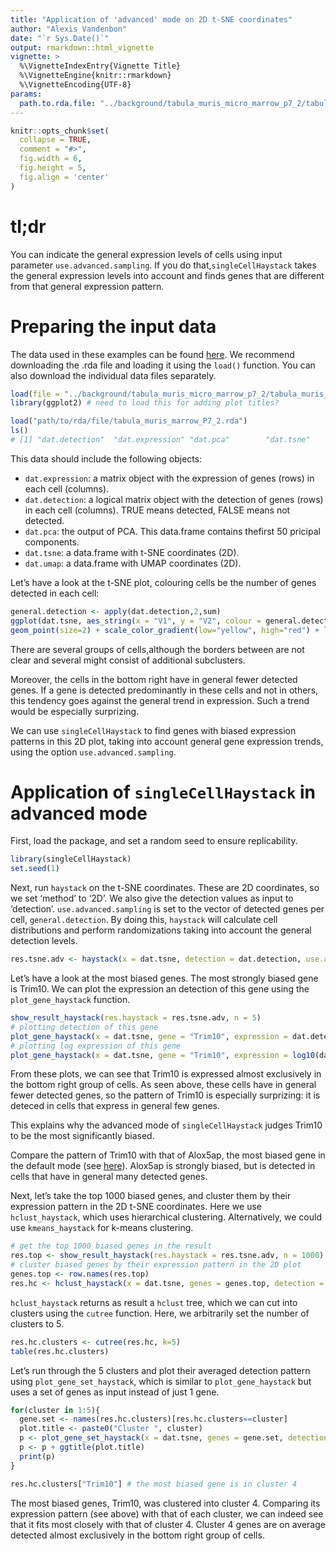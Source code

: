 ```yaml
---
title: "Application of 'advanced' mode on 2D t-SNE coordinates"
author: "Alexis Vandenbon"
date: "`r Sys.Date()`"
output: rmarkdown::html_vignette
vignette: >
  %\VignetteIndexEntry{Vignette Title}
  %\VignetteEngine{knitr::rmarkdown}
  %\VignetteEncoding{UTF-8}
params:
  path.to.rda.file: "../background/tabula_muris_micro_marrow_p7_2/tabula_muris_marrow_P7_2.rda"
---
```


```r
knitr::opts_chunk$set(
  collapse = TRUE,
  comment = "#>",
  fig.width = 6,
  fig.height = 5,
  fig.align = 'center'
)
```

# tl;dr
You can indicate the general expression levels of cells using input parameter `use.advanced.sampling`. If you do that,`singleCellHaystack` takes the general expression levels into account and finds genes that are different from that general expression pattern.

# Preparing the input data
The data used in these examples can be found [here](https://genomics.virus.kyoto-u.ac.jp/alexisvdb/singleCellHaystack/). We recommend downloading the .rda file and loading it using the `load()` function. You can also download the individual data files separately.

```r
load(file = "../background/tabula_muris_micro_marrow_p7_2/tabula_muris_marrow_P7_2.rda")
library(ggplot2) # need to load this for adding plot titles?
```

``` r
load("path/to/rda/file/tabula_muris_marrow_P7_2.rda")
ls()
# [1] "dat.detection"  "dat.expression" "dat.pca"        "dat.tsne"       "dat.umap" 
```
This data should include the following objects:

- `dat.expression`: a matrix object with the expression of genes (rows) in each cell (columns).
- `dat.detection`:  a logical matrix object with the detection of genes (rows) in each cell (columns). TRUE means detected, FALSE means not detected.
- `dat.pca`:        the output of PCA. This data.frame contains thefirst 50 pricipal components.
- `dat.tsne`:       a data.frame with t-SNE coordinates (2D).
- `dat.umap`:       a data.frame with UMAP coordinates (2D).

Let's have a look at the t-SNE plot, colouring cells be the number of genes detected in each cell:
```r
general.detection <- apply(dat.detection,2,sum)
ggplot(dat.tsne, aes_string(x = "V1", y = "V2", colour = general.detection)) + labs(x = "t-SNE1", y = "t-SNE2") + 
geom_point(size=2) + scale_color_gradient(low="yellow", high="red") + labs(color = "Det. genes")

```
There are several groups of cells,although the borders between are not clear and several might consist of additional subclusters.

Moreover, the cells in the bottom right have in general fewer detected genes. If a gene is detected predominantly in these cells and not in others, this tendency goes against the general trend in expression. Such a trend would be especially surprizing.

We can use `singleCellHaystack` to find genes with biased expression patterns in this 2D plot, taking into account general gene expression trends, using the option `use.advanced.sampling`.

# Application of `singleCellHaystack` in advanced mode

First, load the package, and set a random seed to ensure replicability.
```r
library(singleCellHaystack)
set.seed(1)

```
Next, run `haystack` on the t-SNE coordinates. These are 2D coordinates, so we set 'method' to '2D'. We also give the detection values as input to 'detection'. `use.advanced.sampling` is set to the vector of detected genes per cell, `general.detection`. By doing this, `haystack` will calculate cell distributions and perform randomizations taking into account the general detection levels.


```r
res.tsne.adv <- haystack(x = dat.tsne, detection = dat.detection, use.advanced.sampling = general.detection, method = "2D")
```

Let's have a look at the most biased genes. The most strongly biased gene is Trim10. We can plot the expression an detection of this gene using the `plot_gene_haystack` function.
```r
show_result_haystack(res.haystack = res.tsne.adv, n = 5)
# plotting detection of this gene
plot_gene_haystack(x = dat.tsne, gene = "Trim10", expression = dat.detection)
# plotting log expression of this gene
plot_gene_haystack(x = dat.tsne, gene = "Trim10", expression = log10(dat.expression)) 
```
From these plots, we can see that Trim10 is expressed almost exclusively in the bottom right group of cells. As seen above, these cells have in general fewer detected genes, so the pattern of Trim10 is especially surprizing: it is deteced in cells that express in general few genes.

This explains why the advanced mode of `singleCellHaystack` judges Trim10 to be the most significantly biased.

Compare the pattern of Trim10 with that of Alox5ap, the most biased gene in the default mode (see [here](articles/example_tsne2D_default.html)). Alox5ap is strongly biased, but is detected in cells that have in general many detected genes.

Next, let's take the top 1000 biased genes, and cluster them by their expression pattern in the 2D t-SNE coordinates. Here we use `hclust_haystack`, which uses hierarchical clustering. Alternatively, we could use `kmeans_haystack` for k-means clustering.
```r
# get the top 1000 biased genes in the result
res.top <- show_result_haystack(res.haystack = res.tsne.adv, n = 1000)
# cluster biased genes by their expression pattern in the 2D plot
genes.top <- row.names(res.top)
res.hc <- hclust_haystack(x = dat.tsne, genes = genes.top, detection = dat.detection)
```

`hclust_haystack` returns as result a `hclust` tree, which we can cut into clusters using the `cutree` function. Here, we arbitrarily set the number of clusters to 5.

```r
res.hc.clusters <- cutree(res.hc, k=5)
table(res.hc.clusters)
``` 

Let's run through the 5 clusters and plot their averaged detection pattern using `plot_gene_set_haystack`, which is similar to `plot_gene_haystack` but uses a set of genes as input instead of just 1 gene. 

```r
for(cluster in 1:5){
  gene.set <- names(res.hc.clusters)[res.hc.clusters==cluster]
  plot.title <- paste0("Cluster ", cluster)
  p <- plot_gene_set_haystack(x = dat.tsne, genes = gene.set, detection = dat.detection)
  p <- p + ggtitle(plot.title)
  print(p)
}
```

```r
res.hc.clusters["Trim10"] # the most biased gene is in cluster 4
```
The most biased genes, Trim10, was clustered into cluster 4. Comparing its expression pattern (see above) with that of each cluster, we can indeed see that it fits most closely with that of cluster 4. Cluster 4 genes are on average detected almost exclusively in the bottom right group of cells.

